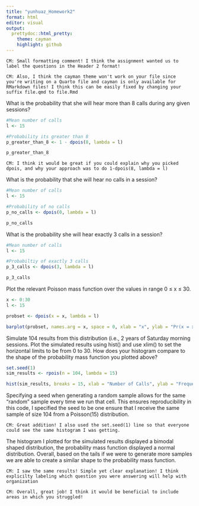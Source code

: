 ```yaml
---
title: "yunhuaz_Homework2"
format: html
editor: visual
output: 
  prettydoc::html_pretty:
    theme: cayman
    highlight: github
---
```


`CM: Small formatting comment! I think the assignment wanted us to label the questions in the Header 2 format!`

`CM: Also, I think the cayman theme won't work on your file since you're writing on a Quarto file and cayman is only available for RMarkdown files! I think this can be easily fixed by changing your suffix file.qmd to file.Rmd`

What is the probability that she will hear more than 8 calls during any given sessions?

```r
#Mean number of calls
l <- 15

#Probability its greater than 8
p_greater_than_8 <- 1 - dpois(8, lambda = l) 

p_greater_than_8
```

`CM: I think it would be great if you could explain why you picked dpois, and why your approach was to do 1-dpois(8, lambda = l)`

What is the probability that she will hear no calls in a session?

```r
#Mean number of calls
l <- 15

#Probability of no calls
p_no_calls <- dpois(0, lambda = l)

p_no_calls
```

What is the probability she will hear exactly 3 calls in a session?

```r
#Mean number of calls
l <- 15

#Probabiltiy of exactly 3 calls
p_3_calls <- dpois(3, lambda = l)

p_3_calls
```

Plot the relevant Poisson mass function over the values in range 0 ≤ x ≤ 30.

```r
x <- 0:30
l <- 15

probset <- dpois(x = x, lambda = l)

barplot(probset, names.arg = x, space = 0, xlab = "x", ylab = "Pr(x = x", main = "Probablity Mass Function")
```

Simulate 104 results from this distribution (i.e., 2 years of Saturday morning sessions. Plot the simulated results using hist() and use xlim() to set the horizontal limits to be from 0 to 30. How does your histogram compare to the shape of the probability mass function you plotted above?

```r
set.seed(1)
sim_results <- rpois(n = 104, lambda = 15)

hist(sim_results, breaks = 15, xlab = "Number of Calls", ylab = "Frequency", main = "Histogram of Simulated Poisson Results", xlim = c(0,30))
```

Specifying a seed when generating a random sample allows for the same "random" sample every time we run that cell. This ensures reproducibility in this code, I specified the seed to be one ensure that I receive the same sample of size 104 from a Poisson(15) distribution.

`CM: Great addition! I also used the set.seed(1) line so that everyone could see the same histogram I was getting.`

The histogram I plotted for the simulated results displayed a bimodal shaped distribution, the probability mass function displayed a normal distribution. Overall, based on the tails if we were to generate more samples we are able to create a similar shape to the probability mass function.

`CM: I saw the same results! Simple yet clear explanation! I think explicilty labeling which question you were answering will help with organization`

`CM: Overall, great job! I think it would be beneficial to include areas in which you struggled!`
